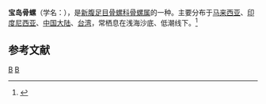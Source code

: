 {{Speciesbox 
| taxon = Murex trapa
| image = Murex_trapa_01.JPG
| binomial_authority = (Röding, 1798)
}}
'''宝岛骨螺'''（学名：''{{lang|la|Murex trapa}}''），是[[新腹足目|新腹足目]][[骨螺科|骨螺科]][[骨螺属|骨螺属]]的一种。主要分布于[[马来西亚|马来西亚]]、[[印度尼西亚|印度尼西亚]]、[[中国大陆|中国大陆]]、[[台湾|台湾]]，常栖息在浅海沙底、低潮线下。<ref>{{cite web|url=http://shell.sinica.edu.tw/chinese/shellbase_detail.php?science_no=811|title=国际贝库：宝岛骨螺|publisher=台湾贝类资料库|accessdate=2009-08-11|archive-date=2016-03-04|archive-url=https://web.archive.org/web/20160304111549/http://shell.sinica.edu.tw/chinese/shellbase_detail.php?science_no=811|dead-url=no}}</ref>

== 参考文献 ==
{{reflist}}
{{Taxonbar|from=Q6938362}}

[[Category:骨螺属|B]]
[[Category:_1798年描述的动物|B]]